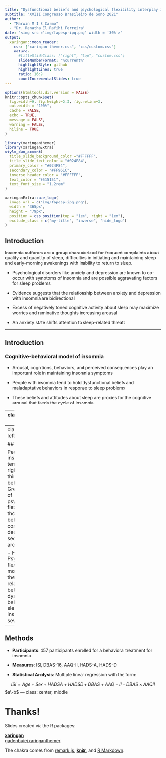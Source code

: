 ```yaml
---
title: "Dysfunctional beliefs and psychological flexibility interplay in insomnia severity reports from a multi-centric Brazilian sample"
subtitle: "XVIII Congresso Brasileiro de Sono 2021"
author: 
  - "Marwin M I B Carmo"
  - "Dr. Renatha El Rafihi Ferreira"
date: "<img src ='img/fapesp-ipq.png' width = '30%'>"
output:
  xaringan::moon_reader:
    css: ["xaringan-themer.css", "css/custom.css"]
    nature:
      #titleSlideClass: ["right", "top", "custom.css"]
      slideNumberFormat: "%current%"
      highlightStyle: github
      highlightLines: true
      ratio: 16:9
      countIncrementalSlides: true
---
```


```r
options(htmltools.dir.version = FALSE)
knitr::opts_chunk$set(
  fig.width=9, fig.height=3.5, fig.retina=3,
  out.width = "100%",
  cache = FALSE,
  echo = TRUE,
  message = FALSE, 
  warning = FALSE,
  hiline = TRUE
)
```

```r
library(xaringanthemer)
library(xaringanExtra)
style_duo_accent(
  title_slide_background_color ="#FFFFFF",
  title_slide_text_color = "#024F84",
  primary_color = "#024F84",
  secondary_color = "#FF961C",
  inverse_header_color = "#FFFFFF",
  text_color = "#515151",
  text_font_size = "1.2rem"
)
```

```r
xaringanExtra::use_logo(
  image_url = c("img/fapesp-ipq.png"),
  width = "365px",
  height = "79px",
  position = css_position(top = "1em", right = "1em"),
  exclude_class = c("my-title", "inverse", "hide_logo")
)
```

## Introduction

Insomnia sufferers are a group characterized for frequent complaints about quality and quantity of sleep, difficulties in initiating and maintaining sleep and early-morning awakenings with inability to return to sleep.

- Psychological disorders like anxiety and depression are known to co-occur with symptoms of insomnia and are possible aggravating factors for sleep problems

- Evidence suggests that the relationship between anxiety and depression with insomnia are bidirectional

- Excess of negatively toned cognitive activity about sleep may maximize worries and ruminative thoughts increasing arousal

- An anxiety state shifts attention to sleep-related threats

---

## Introduction
### Cognitive-behavioral model of insomnia

- Arousal, cognitions, behaviors, and perceived consequences play an important role in maintaining insomnia symptoms

- People with insomnia tend to hold dysfunctional beliefs and maladaptative behaviors in response to sleep problems

- These beliefs and attitudes about sleep are proxies for the cognitive arousal that feeds the cycle of insomnia

---
class: center, middle

```r
knitr::include_graphics("img/ong-model.jpg")
```

---
class: middle, left

## Hypotesis

People with insomnia tend to be rigid in their thinking and behaviors. Greater levels of psychological flexibility in thoughts and behaviours contributes to decreases in secondary arousal. 

- <b>Hypotesis</b>: Psychological flexibility moderates the relationship  between dysfunctional beliefs about sleep and insomnia severity.

---

## Methods

- **Participants**: 457 participants enrolled for a behavioral treatment for insomnia.

- **Measures**: ISI, DBAS-16, AAQ-II, HADS-A, HADS-D

- **Statistical Analysis**: Multiple linear regression with the form:

$$ 
ISI = Age + Sex + HADSA + HADSD + DBAS + AAQ-II + DBAS\times AAQII 
$$
$a\-b$
---
class: center, middle

# Thanks!

Slides created via the R packages:

[**xaringan**](https://github.com/yihui/xaringan)<br>
[gadenbuie/xaringanthemer](https://github.com/gadenbuie/xaringanthemer)

The chakra comes from [remark.js](https://remarkjs.com), [**knitr**](http://yihui.name/knitr), and [R Markdown](https://rmarkdown.rstudio.com).
